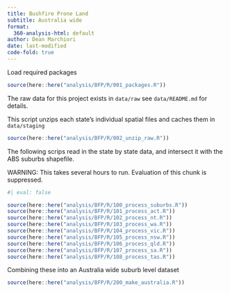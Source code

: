 ```yaml
---
title: Bushfire Prone Land
subtitle: Australia wide
format:
  360-analysis-html: default
author: Dean Marchiori
date: last-modified
code-fold: true
---
```


Load required packages
```r
source(here::here("analysis/BFP/R/001_packages.R"))
```

The raw data for this project exists in `data/raw` see `data/README.md` for details.  

This script unzips each state's individual spatial files and caches them in `data/staging`
```r
source(here::here("analysis/BFP/R/002_unzip_raw.R"))
```

The following scrips read in the state by state data, and intersect it with the ABS suburbs shapefile. 

WARNING: This takes several hours to run. Evaluation of this chunk is suppressed. 

```r
#| eval: false

source(here::here("analysis/BFP/R/100_process_suburbs.R"))
source(here::here("analysis/BFP/R/101_process_act.R"))
source(here::here("analysis/BFP/R/102_process_nt.R"))
source(here::here("analysis/BFP/R/103_process_wa.R"))
source(here::here("analysis/BFP/R/104_process_vic.R"))
source(here::here("analysis/BFP/R/105_process_nsw.R"))
source(here::here("analysis/BFP/R/106_process_qld.R"))
source(here::here("analysis/BFP/R/107_process_sa.R"))
source(here::here("analysis/BFP/R/108_process_tas.R"))

```

Combining these into an Australia wide suburb level dataset

```r
source(here::here("analysis/BFP/R/200_make_australia.R"))
```